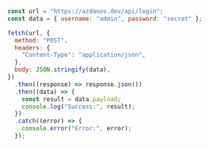 ```javascript
const url = "https://azdanov.dev/api/login";
const data = { username: "admin", password: "secret" };

fetch(url, {
  method: "POST",
  headers: {
    "Content-Type": "application/json",
  },
  body: JSON.stringify(data),
})
  .then((response) => response.json())
  .then((data) => {
    const result = data.payload;
    console.log("Success:", result);
  })
  .catch((error) => {
    console.error("Error:", error);
  });
```
